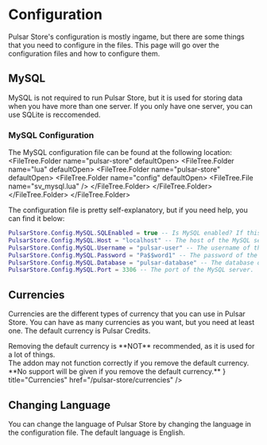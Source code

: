
# Configuration
Pulsar Store's configuration is mostly ingame, but there are some things that you need to configure in the files. This page will go over the configuration files and how to configure them.

<FileTree>
	<FileTree.Folder name="pulsar-store" defaultOpen>
		<FileTree.Folder name="lua" defaultOpen>
			<FileTree.Folder name="pulsar-store" defaultOpen>
				<FileTree.Folder name="config" defaultOpen>
					<FileTree.Folder name="currencies">
						<FileTree.File name="sh_darkrp.lua" />
						<FileTree.File name="sh_pulsar.lua" />
					</FileTree.Folder>
					<FileTree.Folder name="importers">
						<FileTree.File name="sv_bricks_sqlite.lua" />
						<FileTree.File name="sv_pulsar_v2_mysql.lua" />
						<FileTree.File name="sv_pulsar_v2_sqlite.lua" />
					</FileTree.Folder>
					<FileTree.File name="sv_mysql.lua" />
				</FileTree.Folder>
			</FileTree.Folder>
		</FileTree.Folder>
	</FileTree.Folder>
</FileTree>


## MySQL
MySQL is not required to run Pulsar Store, but it is used for storing data when you have more than one server. If you only have one server, you can use SQLite is reccomended.

### MySQL Configuration
The MySQL configuration file can be found at the following location:
<FileTree>
	<FileTree.Folder name="pulsar-store" defaultOpen>
		<FileTree.Folder name="lua" defaultOpen>
			<FileTree.Folder name="pulsar-store" defaultOpen>
				<FileTree.Folder name="config" defaultOpen>
					<FileTree.File name="sv_mysql.lua" />
				</FileTree.Folder>
			</FileTree.Folder>
		</FileTree.Folder>
	</FileTree.Folder>
</FileTree>

The configuration file is pretty self-explanatory, but if you need help, you can find it below:
```lua
PulsarStore.Config.MySQL.SQLEnabled = true -- Is MySQL enabled? If this is false, Pulsar Store will use SQLite instead.
PulsarStore.Config.MySQL.Host = "localhost" -- The host of the MySQL server.
PulsarStore.Config.MySQL.Username = "pulsar-user" -- The username of the MySQL server.
PulsarStore.Config.MySQL.Password = "Pa$$word1" -- The password of the MySQL server.
PulsarStore.Config.MySQL.Database = "pulsar-database" -- The database of the MySQL server.
PulsarStore.Config.MySQL.Port = 3306 -- The port of the MySQL server.
```

## Currencies
Currencies are the different types of currency that you can use in Pulsar Store. You can have as many currencies as you want, but you need at least one. The default currency is Pulsar Credits.

<Callout emoji="⚠️">
	Removing the default currency is **NOT** recommended, as it is used for a lot of things.<br/>
	The addon may not function correctly if you remove the default currency.<br/>
	**No support will be given if you remove the default currency.**
</Callout>

<Cards>
	<Card
		icon={
			<svg
				xmlns="http://www.w3.org/2000/svg"
				viewBox="0 0 512 512"
				className="h-6 w-6 fill-current"
			>
				<path d="M258.8 50.7c-1.8-.7-3.8-.7-5.7 0L63.6 122.6 256 198.2l192.4-75.6L258.8 50.7zM48 377.9c0 3.3 2.1 6.3 5.2 7.5L232 453.2V240.4L48 168.1V377.9zm232 75.3l178.8-67.8c3.1-1.2 5.2-4.2 5.2-7.5V168.1L280 240.4V453.2zM236.1 5.9c12.8-4.9 26.9-4.9 39.7 0l200 75.9C497.6 90 512 110.8 512 134.1V377.9c0 23.3-14.4 44.1-36.1 52.4l-200 75.9c-12.8 4.9-26.9 4.9-39.7 0l-200-75.9C14.4 422 0 401.2 0 377.9V134.1C0 110.8 14.4 90 36.1 81.7l200-75.9z"/>
			</svg>
		}
		title="Currencies"
		href="/pulsar-store/currencies"
	/>
</Cards>

## Changing Language
You can change the language of Pulsar Store by changing the language in the configuration file. The default language is English.